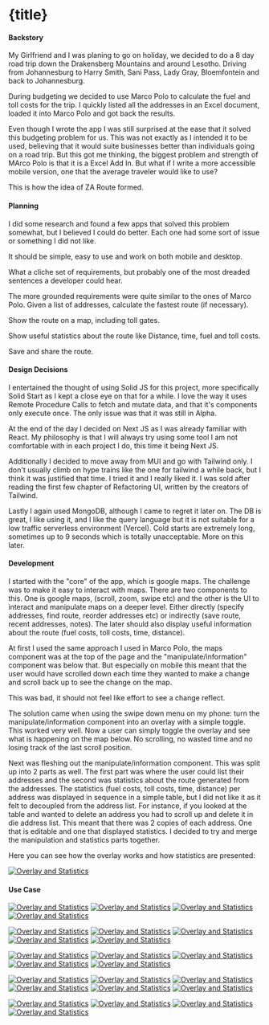 
# {title}

#### Backstory
My Girlfriend and I was planing to go on holiday, we decided to do a 8 day road trip down the Drakensberg Mountains and around Lesotho.
Driving from Johannesburg to Harry Smith, Sani Pass, Lady Gray, Bloemfontein and back to Johannesburg.

During budgeting we decided to use Marco Polo to calculate the fuel and toll costs for the trip.
I quickly listed all the addresses in an Excel document, loaded it into Marco Polo and got back the results.

Even though I wrote the app I was still surprised at the ease that it solved this budgeting problem for us.
This was not exactly as I intended it to be used, believing that it would suite businesses better than individuals going on a road trip.
But this got me thinking, the biggest problem and strength of MArco Polo is that it is a Excel Add In.
But what if I write a more accessible mobile version, one that the average traveler would like to use?

This is how the idea of ZA Route formed.


#### Planning

I did some research and found a few apps that solved this problem somewhat, but I believed I could do better.
Each one had some sort of issue or something I did not like.

It should be simple, easy to use and work on both mobile and desktop.

What a cliche set of requirements, but probably one of the most dreaded sentences a developer could hear.

The more grounded requirements were quite similar to the ones of Marco Polo.
Given a list of addresses, calculate the fastest route (if necessary).

Show the route on a map, including toll gates.

Show useful statistics about the route like Distance, time, fuel and toll costs.

Save and share the route.


#### Design Decisions

I entertained the thought of using Solid JS for this project, more specifically Solid Start as I kept a close eye on that for a while.
I love the way it uses Remote Procedure Calls to fetch and mutate data, and that it's components only execute once.
The only issue was that it was still in Alpha.

At the end of the day I decided on Next JS as I was already familiar with React. 
My philosophy is that I will always try using some tool I am not comfortable with in each project I do, 
this time it being Next JS.

Additionally I decided to move away from MUI and go with Tailwind only.
I don't usually climb on hype trains like the one for tailwind a while back, but I think it was justified that time.
I tried it and I really liked it. 
I was sold after reading the first few chapter of Refactoring UI, written by the creators of Tailwind.

Lastly I again used MongoDB, although I came to regret it later on.
The DB is great, I like using it, and I like the query language but it is not suitable for a low traffic serverless environment (Vercel).
Cold starts are extremely long, sometimes up to 9 seconds which is totally unacceptable.
More on this later.

#### Development

I started with the "core" of the app, which is google maps.
The challenge was to make it easy to interact with maps.
There are two components to this. One is google maps, (scroll, zoom, swipe etc) and the other is the UI to interact and manipulate maps on a deeper level. 
Either directly (specify addresses, find route, reorder addresses etc)
or indirectly (save route, recent addresses, notes).
The later should also display useful information about the route (fuel costs, toll costs, time, distance).

At first I used the same approach I used in Marco Polo, the maps component was at the top of the page and the "manipulate/information" component was below that.
But especially on mobile this meant that the user would have scrolled down each time they wanted to make a change and scroll back up to see the change on the map.

This was bad, it should not feel like effort to see a change reflect.

The solution came when using the swipe down menu on my phone: turn the manipulate/information component into an overlay with a simple toggle.
This worked very well. Now a user can simply toggle the overlay and see what is happening on the map below.
No scrolling, no wasted time and no losing track of the last scroll position.

Next was fleshing out the manipulate/information component. This was split up into 2 parts as well. 
The first part was where the user could list their addresses and the second was statistics about the route generated from the addresses.
The statistics (fuel costs, toll costs, time, distance) per address was displayed in sequence in a simple table, but I did not like it as it felt to decoupled from the address list.
For instance, if you looked at the table and wanted to delete an address you had to scroll up and delete it in die address list. 
This meant that there was 2 copies of each address. One that is editable and one that displayed statistics.
I decided to try and merge the manipulation and statistics parts together.

Here you can see how the overlay works and how statistics are presented:

[![Overlay and Statistics](https://remblog.s3.af-south-1.amazonaws.com/2_route_app_v2/open_close.gif)](https://remblog.s3.af-south-1.amazonaws.com/2_route_app_v2/open_close.gif)

#### Use Case

[![Overlay and Statistics](https://remblog.s3.af-south-1.amazonaws.com/2_route_app_v2/first_page.PNG)](https://remblog.s3.af-south-1.amazonaws.com/2_route_app_v2/first_page.PNG)
[![Overlay and Statistics](https://remblog.s3.af-south-1.amazonaws.com/2_route_app_v2/login.PNG)](https://remblog.s3.af-south-1.amazonaws.com/2_route_app_v2/login.PNG)
[![Overlay and Statistics](https://remblog.s3.af-south-1.amazonaws.com/2_route_app_v2/payfast.PNG)](https://remblog.s3.af-south-1.amazonaws.com/2_route_app_v2/payfast.PNG)
[![Overlay and Statistics](https://remblog.s3.af-south-1.amazonaws.com/2_route_app_v2/recent_addresses.PNG)](https://remblog.s3.af-south-1.amazonaws.com/2_route_app_v2/recent_addresses.PNG)

[![Overlay and Statistics](https://remblog.s3.af-south-1.amazonaws.com/2_route_app_v2/resume_editing.PNG)](https://remblog.s3.af-south-1.amazonaws.com/2_route_app_v2/resume_editing.PNG)
[![Overlay and Statistics](https://remblog.s3.af-south-1.amazonaws.com/2_route_app_v2/route_stats.PNG)](https://remblog.s3.af-south-1.amazonaws.com/2_route_app_v2/route_stats.PNG)
[![Overlay and Statistics](https://remblog.s3.af-south-1.amazonaws.com/2_route_app_v2/save_confirm.PNG)](https://remblog.s3.af-south-1.amazonaws.com/2_route_app_v2/save_confirm.PNG)
[![Overlay and Statistics](https://remblog.s3.af-south-1.amazonaws.com/2_route_app_v2/saved_route.PNG)](https://remblog.s3.af-south-1.amazonaws.com/2_route_app_v2/saved_route.PNG)
[![Overlay and Statistics](https://remblog.s3.af-south-1.amazonaws.com/2_route_app_v2/saved_route_stats.PNG)](https://remblog.s3.af-south-1.amazonaws.com/2_route_app_v2/saved_route_stats.PNG)

[![Overlay and Statistics](https://remblog.s3.af-south-1.amazonaws.com/2_route_app_v2/saved_routes.PNG)](https://remblog.s3.af-south-1.amazonaws.com/2_route_app_v2/saved_routes.PNG)
[![Overlay and Statistics](https://remblog.s3.af-south-1.amazonaws.com/2_route_app_v2/saved_stopover_stats.PNG)](https://remblog.s3.af-south-1.amazonaws.com/2_route_app_v2/saved_stopover_stats.PNG)
[![Overlay and Statistics](https://remblog.s3.af-south-1.amazonaws.com/2_route_app_v2/shop.PNG)](https://remblog.s3.af-south-1.amazonaws.com/2_route_app_v2/shop.PNG)
[![Overlay and Statistics](https://remblog.s3.af-south-1.amazonaws.com/2_route_app_v2/start_address.PNG)](https://remblog.s3.af-south-1.amazonaws.com/2_route_app_v2/start_address.PNG)
[![Overlay and Statistics](https://remblog.s3.af-south-1.amazonaws.com/2_route_app_v2/start_address_on_map.PNG)](https://remblog.s3.af-south-1.amazonaws.com/2_route_app_v2/start_address_on_map.PNG)

[![Overlay and Statistics](https://remblog.s3.af-south-1.amazonaws.com/2_route_app_v2/stopover_stats.PNG)](https://remblog.s3.af-south-1.amazonaws.com/2_route_app_v2/stopover_stats.PNG)
[![Overlay and Statistics](https://remblog.s3.af-south-1.amazonaws.com/2_route_app_v2/stopovers.PNG)](https://remblog.s3.af-south-1.amazonaws.com/2_route_app_v2/stopovers.PNG)
[![Overlay and Statistics](https://remblog.s3.af-south-1.amazonaws.com/2_route_app_v2/stopovers_added.PNG)](https://remblog.s3.af-south-1.amazonaws.com/2_route_app_v2/stopovers_added.PNG)
[![Overlay and Statistics](https://remblog.s3.af-south-1.amazonaws.com/2_route_app_v2/tab_1.PNG)](https://remblog.s3.af-south-1.amazonaws.com/2_route_app_v2/tab_1.PNG)
[![Overlay and Statistics](https://remblog.s3.af-south-1.amazonaws.com/2_route_app_v2/tab_1_route.PNG)](https://remblog.s3.af-south-1.amazonaws.com/2_route_app_v2/tab_1_route.PNG)
[![Overlay and Statistics](https://remblog.s3.af-south-1.amazonaws.com/2_route_app_v2/tab_1_stats.PNG)](https://remblog.s3.af-south-1.amazonaws.com/2_route_app_v2/tab_1_stats.PNG)

[![Overlay and Statistics](https://remblog.s3.af-south-1.amazonaws.com/2_route_app_v2/tab_2.PNG)](https://remblog.s3.af-south-1.amazonaws.com/2_route_app_v2/tab_2.PNG)
[![Overlay and Statistics](https://remblog.s3.af-south-1.amazonaws.com/2_route_app_v2/tab_2_route.PNG)](https://remblog.s3.af-south-1.amazonaws.com/2_route_app_v2/tab_2_route.PNG)
[![Overlay and Statistics](https://remblog.s3.af-south-1.amazonaws.com/2_route_app_v2/tab_2_stats.PNG)](https://remblog.s3.af-south-1.amazonaws.com/2_route_app_v2/tab_2_stats.PNG)
[![Overlay and Statistics](https://remblog.s3.af-south-1.amazonaws.com/2_route_app_v2/trip_name.PNG)](https://remblog.s3.af-south-1.amazonaws.com/2_route_app_v2/trip_name.PNG)













